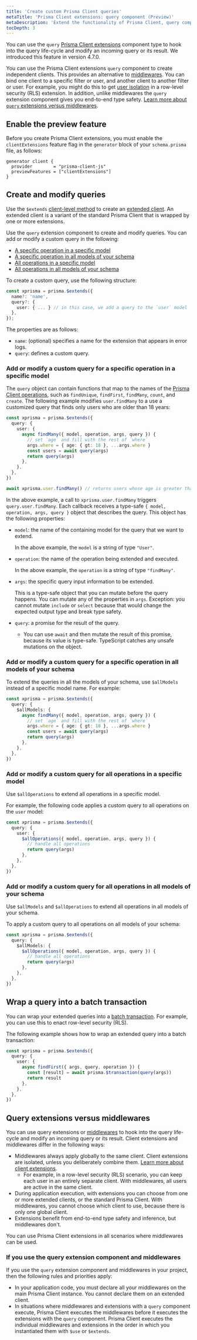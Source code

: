 ```yaml
---
title: 'Create custom Prisma Client queries'
metaTitle: 'Prisma Client extensions: query component (Preview)'
metaDescription: 'Extend the functionality of Prisma Client, query component'
tocDepth: 3
---
```


<TopBlock>

You can use the `query` [Prisma Client extensions](/concepts/components/prisma-client/client-extensions) component type to hook into the query life-cycle and modify an incoming query or its result. We introduced this feature in version 4.7.0.

You can use the Prisma Client extensions `query` component to create independent clients. This provides an alternative to [middlewares](/concepts/components/prisma-client/middleware#performance-and-appropriate-use-cases). You can bind one client to a specific filter or user, and another client to another filter or user. For example, you might do this to get [user isolation](/concepts/components/prisma-client/client-extensions#extended-clients) in a row-level security (RLS) extension. In addition, unlike middlewares the `query` extension component gives you end-to-end type safety. [Learn more about `query` extensions versus middlewares](#query-extensions-versus-middlewares).

</TopBlock>

## Enable the preview feature

Before you create Prisma Client extensions, you must enable the `clientExtensions` feature flag in the `generator` block of your `schema.prisma` file, as follows:

```prisma
generator client {
  provider        = "prisma-client-js"
  previewFeatures = ["clientExtensions"]
}
```

## Create and modify queries

Use the `$extends` [client-level method](/reference/api-reference/prisma-client-reference#client-methods) to create an [extended client](/concepts/components/prisma-client/client-extensions#about-prisma-client-extensions). An extended client is a variant of the standard Prisma Client that is wrapped by one or more extensions.

Use the `query` extension component to create and modify queries. You can add or modify a custom query in the following:

- [A specific operation in a specific model](#add-or-modify-a-custom-query-for-a-specific-operation-in-a-specific-model)
- [A specific operation in all models of your schema](#add-or-modify-a-custom-query-for-a-specific-operation-in-all-models-of-your-schema)
- [All operations in a specific model](#add-or-modify-a-custom-query-for-all-operations-in-a-specific-model)
- [All operations in all models of your schema](#add-or-modify-a-custom-query-for-all-operations-in-all-models-of-your-schema)

To create a custom query, use the following structure:

```ts
const xprisma = prisma.$extends({
  name?: 'name',
  query?: {
    user: { ... } // in this case, we add a query to the `user` model
  },
});
```

The properties are as follows:

- `name`: (optional) specifies a name for the extension that appears in error logs.
- `query`: defines a custom query.

### Add or modify a custom query for a specific operation in a specific model

The `query` object can contain functions that map to the names of the [Prisma Client operations](/reference/api-reference/prisma-client-reference#model-queries), such as `findUnique`, `findFirst`, `findMany`, `count`, and `create`. The following example modifies `user.findMany` to a use a customized query that finds only users who are older than 18 years:

```ts
const xprisma = prisma.$extends({
  query: {
    user: {
      async findMany({ model, operation, args, query }) {
        // set `age` and fill with the rest of `where`
        args.where = { age: { gt: 18 }, ...args.where }
        const users = await query(args)
        return query(args)
      },
    },
  },
})

await xprisma.user.findMany() // returns users whose age is greater than 18
```

In the above example, a call to `xprisma.user.findMany` triggers `query.user.findMany`. Each callback receives a type-safe `{ model, operation, args, query }` object that describes the query. This object has the following properties:

- `model`: the name of the containing model for the query that we want to extend.

  In the above example, the `model` is a string of type `"User"`.

- `operation`: the name of the operation being extended and executed.

  In the above example, the `operation` is a string of type `"findMany"`.

- `args`: the specific query input information to be extended.

  This is a type-safe object that you can mutate before the query happens. You can mutate any of the properties in `args`. Exception: you cannot mutate `include` or `select` because that would change the expected output type and break type safety.

- `query`: a promise for the result of the query.

  - You can use `await` and then mutate the result of this promise, because its value is type-safe. TypeScript catches any unsafe mutations on the object.

### Add or modify a custom query for a specific operation in all models of your schema

To extend the queries in all the models of your schema, use `$allModels` instead of a specific model name. For example:

```ts
const xprisma = prisma.$extends({
  query: {
    $allModels: {
      async findMany({ model, operation, args, query }) {
        // set `age` and fill with the rest of `where`
        args.where = { age: { gt: 18 }, ...args.where }
        const users = await query(args)
        return query(args)
      },
    },
  },
})
```

### Add or modify a custom query for all operations in a specific model

Use `$allOperations` to extend all operations in a specific model.

For example, the following code applies a custom query to all operations on the `user` model:

```ts
const xprisma = prisma.$extends({
  query: {
    user: {
      $allOperations({ model, operation, args, query }) {
        // handle all operations
        return query(args)
      },
    },
  },
})
```

### Add or modify a custom query for all operations in all models of your schema

Use `$allModels` and `$allOperations` to extend all operations in all models of your schema.

To apply a custom query to all operations on all models of your schema:

```ts
const xprisma = prisma.$extends({
  query: {
    $allModels: {
      $allOperations({ model, operation, args, query }) {
        // handle all operations
        return query(args)
      },
    },
  },
})
```

## Wrap a query into a batch transaction

You can wrap your extended queries into a [batch transaction](/guides/performance-and-optimization/prisma-client-transactions-guide). For example, you can use this to enact row-level security (RLS).

The following example shows how to wrap an extended query into a batch transaction:

```ts
const xprisma = prisma.$extends({
  query: {
    user: {
      async findFirst({ args, query, operation }) {
        const [result] = await prisma.$transaction(query(args))
        return result
      },
    },
  },
})
```

## Query extensions versus middlewares

You can use query extensions or [middlewares](/concepts/components/prisma-client/middleware) to hook into the query life-cycle and modify an incoming query or its result. Client extensions and middlewares differ in the following ways:

- Middlewares always apply globally to the same client. Client extensions are isolated, unless you deliberately combine them. [Learn more about client extensions](/concepts/components/prisma-client/client-extensions#about-prisma-client-extensions).
  - For example, in a row-level security (RLS) scenario, you can keep each user in an entirely separate client. With middlewares, all users are active in the same client.
- During application execution, with extensions you can choose from one or more extended clients, or the standard Prisma Client. With middlewares, you cannot choose which client to use, because there is only one global client.
- Extensions benefit from end-to-end type safety and inference, but middlewares don't.

You can use Prisma Client extensions in all scenarios where middlewares can be used.

### If you use the <inlinecode>query</inlinecode> extension component and middlewares

If you use the `query` extension component and middlewares in your project, then the following rules and priorities apply:

- In your application code, you must declare all your middlewares on the main Prisma Client instance. You cannot declare them on an extended client.
- In situations where middlewares and extensions with a `query` component execute, Prisma Client executes the middlewares before it executes the extensions with the `query` component. Prisma Client executes the individual middlewares and extensions in the order in which you instantiated them with `$use` or `$extends`.
